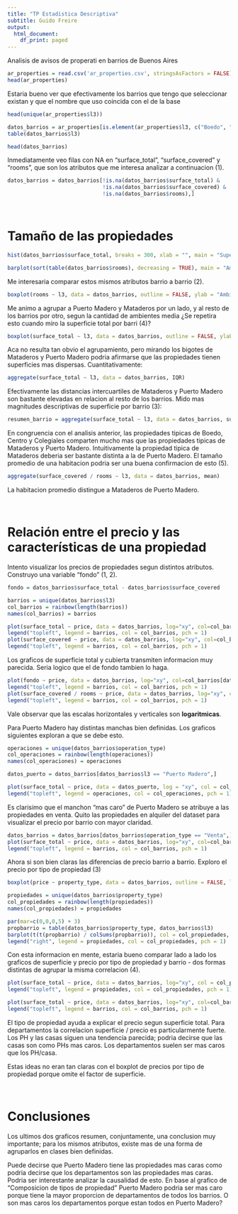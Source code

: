 ```yaml
---
title: "TP Estadistica Descriptiva"
subtitle: Guido Freire
output:
  html_document:
    df_print: paged
---
```

Analisis de avisos de properati en barrios de Buenos Aires

```r
ar_properties = read.csv('ar_properties.csv', stringsAsFactors = FALSE)
head(ar_properties)
```

Estaria bueno ver que efectivamente los barrios que tengo que seleccionar existan y que el nombre que uso coincida con el de la base

```r
head(unique(ar_properties$l3))
```
```r
datos_barrios = ar_properties[is.element(ar_properties$l3, c("Boedo", "Colegiales", "Centro / Microcentro", "Mataderos", "Puerto Madero")),]
table(datos_barrios$l3)
```
```r
head(datos_barrios)
```

Inmediatamente veo filas con NA en "surface_total", "surface_covered" y "rooms", que son los atributos que me interesa analizar a continuacion (1).

```r
datos_barrios = datos_barrios[!is.na(datos_barrios$surface_total) &
                              !is.na(datos_barrios$surface_covered) &
                              !is.na(datos_barrios$rooms),]
```

\

# Tamaño de las propiedades

```r
hist(datos_barrios$surface_total, breaks = 300, xlab = "", main = "Superficie total", xlim = c(0, 1000))
```
```r
barplot(sort(table(datos_barrios$rooms), decreasing = TRUE), main = "Ambientes")
```

Me interesaria comparar estos mismos atributos barrio a barrio (2).

```r
boxplot(rooms ~ l3, data = datos_barrios, outline = FALSE, ylab = "Ambientes", xlab = "", las = 2)
```

Me animo a agrupar a Puerto Madero y Mataderos por un lado, y al resto de los barrios por otro, segun la cantidad de ambientes media ¿Se repetira esto cuando miro la superficie total por barri (4)?

```r
boxplot(surface_total ~ l3, data = datos_barrios, outline = FALSE, ylab = "Superficie total", xlab = "", las = 2)
```

Aca no resulta tan obvio el agrupamiento, pero mirando los bigotes de Mataderos y Puerto Madero podria afirmarse que las propiedades 
tienen superficies mas dispersas. Cuantitativamente:

```r
aggregate(surface_total ~ l3, data = datos_barrios, IQR)
```

Efectivamente las distancias intercuartiles de Mataderos y Puerto Madero son bastante elevadas en relacion al resto de los barrios. Mido mas magnitudes descriptivas de superficie por barrio (3):

```r
resumen_barrio = aggregate(surface_total ~ l3, data = datos_barrios, summary, simplify = FALSE)
```

En congruencia con el analisis anterior, las propiedades tipicas de Boedo, Centro y Colegiales comparten mucho mas que las propiedades tipicas de Mataderos y Puerto Madero.
Intuitivamente la propiedad tipica de Mataderos deberia ser bastante distinta a la de Puerto Madero. El tamaño promedio de una habitacion podria ser una buena confirmacion de esto (5).

```r
aggregate(surface_covered / rooms ~ l3, data = datos_barrios, mean)
```

La habitacion promedio distingue a Mataderos de Puerto Madero.

\

# Relación entre el precio y las características de una propiedad

Intento visualizar los precios de propiedades segun distintos atributos. Construyo una variable "fondo" (1, 2).

```r
fondo = datos_barrios$surface_total - datos_barrios$surface_covered

barrios = unique(datos_barrios$l3)
col_barrios = rainbow(length(barrios))
names(col_barrios) = barrios

plot(surface_total ~ price, data = datos_barrios, log="xy", col=col_barrios[datos_barrios$l3], main = "Superficie total")
legend("topleft", legend = barrios, col = col_barrios, pch = 1)
plot(surface_covered ~ price, data = datos_barrios, log="xy", col=col_barrios[datos_barrios$l3], main = "Superficie cubierta")
legend("topleft", legend = barrios, col = col_barrios, pch = 1)
```

Los graficos de superficie total y cubierta transmiten informacion muy parecida. Seria logico que el de fondo tambien lo haga.

```r
plot(fondo ~ price, data = datos_barrios, log="xy", col=col_barrios[datos_barrios$l3], main = "Fondo")
legend("topleft", legend = barrios, col = col_barrios, pch = 1)
plot(surface_covered / rooms ~ price, data = datos_barrios, log="xy", col=col_barrios[datos_barrios$l3], ylab = "Habitacion promedio", main = "Habitacion promedio")
legend("topleft", legend = barrios, col = col_barrios, pch = 1)
```

Vale observar que las escalas horizontales y verticales son **logaritmicas**.

Para Puerto Madero hay distintas manchas bien definidas. Los graficos siguientes exploran a que se debe esto.

```r
operaciones = unique(datos_barrios$operation_type)
col_operaciones = rainbow(length(operaciones))
names(col_operaciones) = operaciones

datos_puerto = datos_barrios[datos_barrios$l3 == "Puerto Madero",]

plot(surface_total ~ price, data = datos_puerto, log = "xy", col = col_operaciones[datos_puerto$operation_type], main = "Superficie y precio por operacion (Puerto Madero)")
legend("topleft", legend = operaciones, col = col_operaciones, pch = 1)
```

Es clarisimo que el manchon "mas caro" de Puerto Madero se atribuye a las propiedades en venta. Quito las propiedades en alquiler del dataset para visualizar el precio por barrio con mayor claridad.

```r
datos_barrios = datos_barrios[datos_barrios$operation_type == "Venta",]
plot(surface_total ~ price, data = datos_barrios, log="xy", col=col_barrios[datos_barrios$l3], main = "Superficie total (Venta)")
legend("topleft", legend = barrios, col = col_barrios, pch = 1)
```

Ahora si son bien claras las diferencias de precio barrio a barrio. Exploro el precio por tipo de propiedad (3)

```r
boxplot(price ~ property_type, data = datos_barrios, outline = FALSE, las = 2, main = "Precio por tipo de propiedad", xlab = "")
```


```r
propiedades = unique(datos_barrios$property_type)
col_propiedades = rainbow(length(propiedades))
names(col_propiedades) = propiedades

par(mar=c(0,0,0,5) + 3)
propbarrio = table(datos_barrios$property_type, datos_barrios$l3)
barplot(t(t(propbarrio) / colSums(propbarrio)), col = col_propiedades, main = "Composicion de tipos de propiedad")
legend("right", legend = propiedades, col = col_propiedades, pch = 1)
```

Con esta informacion en mente, estaria bueno comparar lado a lado los graficos de superficie y precio por tipo de propiedad y barrio - dos formas distintas de agrupar la misma correlacion (4).

```r
plot(surface_total ~ price, data = datos_barrios, log="xy", col = col_propiedades[datos_barrios$property_type], main = "Propiedad")
legend("topleft", legend = propiedades, col = col_propiedades, pch = 1)

plot(surface_total ~ price, data = datos_barrios, log="xy", col=col_barrios[datos_barrios$l3], main = "Barrio")
legend("topleft", legend = barrios, col = col_barrios, pch = 1)
```

El tipo de propiedad ayuda a explicar el precio segun superficie total. Para departamentos la correlacion superficie / precio es particularmente fuerte. Los PH y las casas siguen una tendencia parecida; podria decirse que las casas son como PHs mas caros. Los departamentos suelen ser mas caros que los PH/casa.

Estas ideas no eran tan claras con el boxplot de precios por tipo de propiedad porque omite el factor de superficie.

\

# Conclusiones

Los ultimos dos graficos resumen, conjuntamente, una conclusion muy importante; para los mismos atributos, existe mas de una forma de agruparlos en clases bien definidas.

Puede decirse que Puerto Madero tiene las propiedades mas caras como podria decirse que los departamentos son las propiedades mas caras. Podria ser interestante analizar la causalidad de esto. En base al grafico de "Composicion de tipos de propiedad" Puerto Madero podria ser mas caro porque tiene la mayor proporcion de departamentos de todos los barrios. O son mas caros los departamentos porque estan todos en Puerto Madero?
